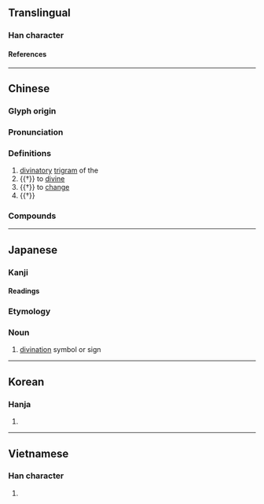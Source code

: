 {{character info}}
==Translingual==

===Han character===
{{Han char|rn=25|rad=卜|as=06|sn=8|four=43100|canj=GGY|ids=⿰圭卜}}

====References====
{{Han ref|kx=0158.130|dkj=02798|dj=0362.090|hdz=10094.050|uh=5366}}

----

==Chinese==
{{zh-forms}}

===Glyph origin===
{{Han etym}}

===Pronunciation===
{{zh-pron
|m=guà
|m-s=
|c=gwaa3
|c-t=
|g=
|h=pfs=
|j=gua3
|md=
|mn=kòa
|mn-t=guê3
|w=
|x=
|mc=y
|oc=y
|cat=n,v
}}

===Definitions===
{{zh-hanzi}}

# [[divinatory]] [[trigram]] of the ''{{w|I Ching}}''
# {{†}} to [[divine]]
# {{†}} to [[change]]
# {{†}} {{zh-alt-form|掛}}

===Compounds===
{{zh-der|上卦|下卦|互卦|內卦|八卦|卜卦|占卦|卦候|卦命|卦姑|卦氣|卦爻|卦禮|卦筒|卦義|卦變|卦辭|卦限|打卦|算卦|紙牌卦|翻卦|課卦|變卦|陳卦|八卦山}}

----

==Japanese==

===Kanji===
{{ja-kanji|grade=|rs=卜06}}

====Readings====
{{ja-readings
|goon=け
|kanon=かい
|kanyoon=か
|kun=うらかた
}}

===Etymology===
{{wikipedia|lang=ja}}
{{ja-kanjitab|け|yomi=o}}

===Noun===
{{ja-noun|け}}

# [[divination]] symbol or sign

----

==Korean==

===Hanja===
{{ko-hanja|괘}}

# {{rfdef|ko|sort=卜06}}

----

==Vietnamese==

===Han character===
{{vi-readings|reading=quái|rs=卜06}}

# {{rfdef|vi|sort=卜06}}